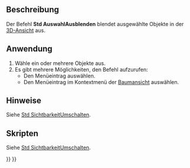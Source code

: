 <languages/>

{{Docnav/de
|[[Std_ShowSelection/de|AuswahlAnzeigen]]
|[[Std_SelectVisibleObjects/de|SichtbareObjekteAuswählen]]
|[[Std_View_Menu/de|Std Menü Ansicht]]
|IconL=Std_ShowSelection.svg
|IconR=Std_SelectVisibleObjects.svg
|IconC=Freecad.svg
}}

{{GuiCommand/de
|Name=Std HideSelection
|Name/de=Std AuswahlAusblenden
|MenuLocation=Ansicht → Sichtbarkeit → Auswahl ausblenden
|Workbenches=Alle
|SeeAlso=[[Std_ToggleVisibility/de|Std SichtbarkeitUmschalten]], [[Std_ShowSelection/de|Std AuswahlEinblenden]], [[Std_ToggleObjects/de|Std ObjekteUmschalten]], [[Std_ShowObjects/de|Std ObjekteEinblenden]], [[Std_HideObjects/de|Std ObjekteAusblenden]]
}}

<span id="Description"></span>
==Beschreibung==

Der Befehl '''Std AuswahlAusblenden''' blendet ausgewählte Objekte in der [[3D_view|3D-Ansicht]] aus.

<span id="Usage"></span>
==Anwendung==

# Wähle ein oder mehrere Objekte aus.
# Es gibt mehrere Möglichkeiten, den Befehl aufzurufen:
#* Den Menüeintrag {{MenuCommand|Ansicht → Sichtbarkeit → [[Image:Std_HideSelection.svg|16px]] Auswahl ausblenden}} auswählen.
#* Den Menüeintrag {{MenuCommand|[[Image:Std_HideSelection.svg|16px]] Auswahl ausblenden}} im Kontextmenü der [[Tree_View/de|Baumansicht]] auswählen.

<span id="Notes"></span>
==Hinweise==

Siehe [[Std_ToggleVisibility/de#Notes|Std SichtbarkeitUmschalten]].

<span id="Scripting"></span>
==Skripten==

Siehe [[Std_ToggleVisibility/de#Scripting|Std SichtbarkeitUmschalten]].


{{Docnav/de
|[[Std_ShowSelection/de|AuswahlAnzeigen]]
|[[Std_SelectVisibleObjects/de|SichtbareObjekteAuswählen]]
|[[Std_View_Menu/de|Std Menü Ansicht]]
|IconL=Std_ShowSelection.svg
|IconR=Std_SelectVisibleObjects.svg
|IconC=Freecad.svg
}}

{{Std_Base_navi{{#translation:}}}}
{{Userdocnavi{{#translation:}}}}